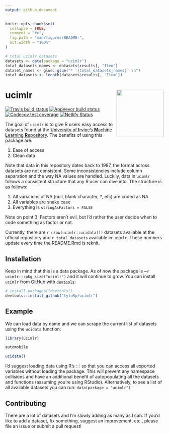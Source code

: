 ```yaml
---
output: github_document
---
```


<!-- README.md is generated from README.Rmd. Please edit that file -->

```r
knitr::opts_chunk$set(
  collapse = TRUE,
  comment = "#>",
  fig.path = "man/figures/README-",
  out.width = "100%"
)

# total ucimlr datasets
datasets <- data(package = "ucimlr")
total_datasets_names <- datasets$results[, "Item"]
dataset_names <- glue::glue("* `{total_datasets_names}` \n")
total_datasets <- length(datasets$results[, "Item"])
```

# ucimlr <img src="man/figures/logo-inter-ui.png" align="right" height=150/>

<!-- badges: start -->
[![Travis build status](https://travis-ci.org/tyluRp/ucimlr.svg?branch=master)](https://travis-ci.org/tyluRp/ucimlr)
[![AppVeyor build status](https://ci.appveyor.com/api/projects/status/github/tyluRp/ucimlr?branch=master&svg=true)](https://ci.appveyor.com/project/tyluRp/ucimlr)
[![Codecov test coverage](https://codecov.io/gh/tyluRp/ucimlr/branch/master/graph/badge.svg)](https://codecov.io/gh/tyluRp/ucimlr?branch=master)
[![Netlify Status](https://api.netlify.com/api/v1/badges/ae8ab755-9460-4891-883c-6820d7e52158/deploy-status)](https://app.netlify.com/sites/ucimlr/deploys)
<!-- badges: end -->

The goal of `ucimlr` is to give R users easy access to datasets found at the [**U**niversity of **I**rvine's **M**achine **L**earning **R**epository](https://archive.ics.uci.edu/ml/index.php). The benefits of using this package are:

1. Ease of access
2. Clean data

Note that data in this repository dates back to 1987, the format across datasets are not consistent. Some inconsistencies include column separation and the way NA values are handled. Luckily, data in `ucimlr` follows a consistent structure that any R user can dive into. The structure is as follows:

1. All variations of NA (null, blank character, ?, etc) are coded as NA
2. All variables are snake case
3. Everything is `stringAsFactors = FALSE`

Note on point 3: Factors aren't evil, but I'd rather the user decide when to code something as factor or not.

Currently, there are `r nrow(ucimlr::ucidata())` datasets available at the official repository and `r total_datasets` available in `ucimlr`. These numbers update every time the README.Rmd is reknit.

## Installation

Keep in mind that this is a data package. As of now the package is ~`r ucimlr:::pkg_size("ucimlr")` and it will continue to grow. You can install `ucimlr` from GitHub with [`devtools`](https://github.com/r-lib/devtools):

``` r
# install.packages("devtools")
devtools::install_github("tyluRp/ucimlr")
```

## Example

We can load data by name and we can scrape the current list of datasets using the `ucidata` function:

```r
library(ucimlr)

automobile

ucidata()
```

I'd suggest loading data using R's `::` so that you can access all exported variables without loading the package. This will prevent any namespace collisions and have an additional benefit of autopopulating all the datasets and functions (assuming you're using RStudio). Alternatively, to see a list of all available datasets you can run: `data(package = "ucimlr")`

## Contributing

There are a lot of datasets and I'm slowly adding as many as I can. If you'd like to add a dataset, fix something, suggest an improvement, etc., please file an issue or submit a pull request!
